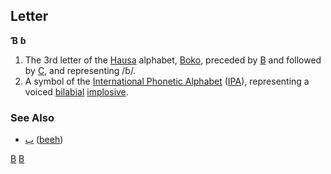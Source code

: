 ==Letter==
'''Ɓ''' '''ɓ'''

#The 3rd letter of the [[Hausa]] alphabet, [[Boko]], preceded by [[B]] and followed by [[C]], and representing /ɓ/.
#A symbol of the [[International Phonetic Alphabet]] ([[IPA]]), representing a voiced [[bilabial]] [[implosive]].
===See Also===
*[[ٻ]] ([[beeh]])
[[Category:Latin letters|B]]
[[Category:IPA symbols|B]]